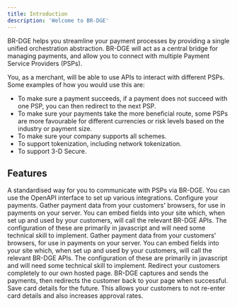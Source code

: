 ```yaml
---
title: Introduction
description: 'Welcome to BR-DGE'
---
```


BR-DGE helps you streamline your payment processes by providing a single unified orchestration abstraction. BR-DGE will act as a central bridge for managing payments, and allow you to connect with multiple Payment Service Providers (PSPs). 

You, as a merchant, will be able to use APIs to interact with different PSPs. Some examples of how you would use this are:
* To make sure a payment succeeds, if a payment does not succeed with one PSP, you can then redirect to the next PSP. 
* To make sure your payments take the more beneficial route, some PSPs are more favourable for different currencies or risk levels based on the industry or payment size.
* To make sure your company supports all schemes.
* To support tokenization, including network tokenization.
* To support 3-D Secure.


## Features


<CardGroup cols={2}>
  <Card
    title="REST API"
    icon="code"
    href="https://mintlify.com/docs/quickstart"
  >
    A standardised way for you to communicate with PSPs via BR-DGE. You can use the OpenAPI interface to set up various integrations.
  </Card>
  <Card
    title="Portal"
    icon="code"
    href="https://mintlify.com/docs/development"
  >
    Configure your payments.
  </Card>
  <Card
    title="Web SDK"
    icon="code"
    href="https://mintlify.com/docs/development"
  >
    Gather payment data from your customers' browsers, for use in payments on your server. You can embed fields into your site which, when set up and used by your customers, will call the relevant BR-DGE APIs. The configuration of these are primarily in javascript and will need some technical skill to implement.
  </Card>
  <Card
    title="Web SDK"
    icon="code"
    href="https://mintlify.com/docs/development"
  >
    Gather payment data from your customers' browsers, for use in payments on your server. You can embed fields into your site which, when set up and used by your customers, will call the relevant BR-DGE APIs. The configuration of these are primarily in javascript and will need some technical skill to implement.
  </Card>
  <Card
    title="Hosted Payment Page"
    icon="code"
    href="https://mintlify.com/docs/development"
  >
    Redirect your customers completely to our own hosted page. BR-DGE captures and sends the payments, then redirects the customer back to your page when successful. 
  </Card>
  <Card
    title="Vault"
    icon="code"
    href="https://mintlify.com/docs/development"
  >
    Save card details for the future. This allows your customers to not re-enter card details and also increases approval rates.
  </Card>
</CardGroup>
